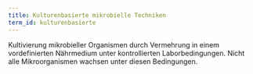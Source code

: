 ```yaml
---
title: Kulturenbasierte mikrobielle Techniken
term_id: kulturenbasierte
---
```


Kultivierung mikrobieller Organismen durch Vermehrung in einem vordefinierten Nährmedium unter kontrollierten Laborbedingungen. Nicht alle Mikroorganismen wachsen unter diesen Bedingungen.
